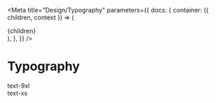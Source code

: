 
<Meta
  title="Design/Typography"
  parameters={{
    docs: {
      container: ({ children, context }) => (
        <DocsContainer context={context}>
          <div>{children}</div>
        </DocsContainer>
      ),
    },
  }}
/>

# Typography

<Canvas>
  <div className="text-9xl font-sans">text-9xl</div>
  <div className="text-xs font-sans">text-xs</div>
</Canvas>
